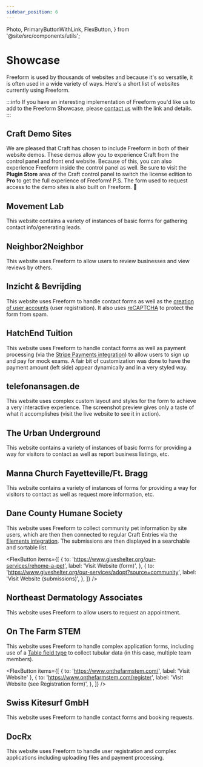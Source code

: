 ```yaml
---
sidebar_position: 6
---
```


  Photo,
  PrimaryButtonWithLink,
  FlexButton,
} from '@site/src/components/utils';


# Showcase

Freeform is used by thousands of websites and because it's so versatile, it is often used in a wide variety of ways. Here's a short list of websites currently using Freeform.

:::info
If you have an interesting implementation of Freeform you'd like us to add to the Freeform Showcase, please [contact us](/support/) with the link and details.
:::

## Craft Demo Sites

We are pleased that Craft has chosen to include Freeform in both of their website demos. These demos allow you to experience Craft from the control panel and front end website. Because of this, you can also experience Freeform inside the control panel as well. Be sure to visit the **Plugin Store** area of the Craft control panel to switch the license edition to **Pro** to get the full experience of Freeform! P.S. The form used to request access to the demo sites is also built on Freeform. 🙂

<PrimaryButtonWithLink
  to="https://craftcms.com/demo"
  label="Visit Craft Demo Sites"
/>

<Photo img={CraftDemosPhoto} alt="Craft Demo Sites" />

## Movement Lab

This website contains a variety of instances of basic forms for gathering contact info/generating leads.

<PrimaryButtonWithLink to="https://movementlab.eu/" label="Visit Website" />

<Photo img={MovementLabPhoto} alt="Movement Lab form" />

## Neighbor2Neighbor

This website uses Freeform to allow users to review businesses and view reviews by others.

<PrimaryButtonWithLink to="https://n2n.la/" label="Visit Website" />

<Photo img={N2NPhoto} alt="Neighbor2Neighbor form" />
<Photo img={N2N2Photo} alt="Neighbor2Neighbor submissions" />

## Inzicht & Bevrijding

This website uses Freeform to handle contact forms as well as the [creation of user accounts](../integrations/elements/#craft-users) (user registration). It also uses [reCAPTCHA](../forms/spam-protection#recaptcha) to protect the form from spam.

<PrimaryButtonWithLink
  to="https://www.inzichtenbevrijding.nl"
  label="Visit Website"
/>

<Photo img={InzichtPhoto} alt="Inzicht & Bevrijding form" />

## HatchEnd Tuition

This website uses Freeform to handle contact forms as well as payment processing (via the [Stripe Payments integration](../integrations/stripe-payments)) to allow users to sign up and pay for mock exams. A fair bit of customization was done to have the payment amount (left side) appear dynamically and in a very styled way.

<PrimaryButtonWithLink
  to="https://hatchendtuition.co.uk"
  label="Visit Website"
/>

<Photo img={HatchendTutionPhoto} alt="HatchEnd Tuition payment form" />
<Photo img={HatchendExamPhoto} alt="HatchEnd Tuition form" />

## telefonansagen.de

This website uses complex custom layout and styles for the form to achieve a very interactive experience. The screenshot preview gives only a taste of what it accomplishes (visit the live website to see it in action).

<PrimaryButtonWithLink
  to="https://www.telefonansagen.de/kontakt/unverbindliche-anfrage"
  label="Visit Website"
/>

<Photo img={TelefonansagenPhoto} alt="telefonansagen.de form" />

## The Urban Underground

This website contains a variety of instances of basic forms for providing a way for visitors to contact as well as report business listings, etc.

<PrimaryButtonWithLink
  to="https://theurbanunderground.com/"
  label="Visit Website"
/>

<Photo img={TheUrbanPhoto} alt="The Urban Underground form" />

## Manna Church Fayetteville/Ft. Bragg

This website contains a variety of instances of forms for providing a way for visitors to contact as well as request more information, etc.

<PrimaryButtonWithLink
  to="https://fayftbragg.manna.church/"
  label="Visit Website"
/>

<Photo img={FayftbraggPhoto} alt="Manna Church Fayetteville/Ft. Bragg form" />

## Dane County Humane Society

This website uses Freeform to collect community pet information by site users, which are then then connected to regular Craft Entries via the [Elements integration](../integrations/elements/). The submissions are then displayed in a searchable and sortable list.

<FlexButton
  items={[
    {
      to: 'https://www.giveshelter.org/our-services/rehome-a-pet',
      label: 'Visit Website (form)',
    },
    {
      to: 'https://www.giveshelter.org/our-services/adopt?source=community',
      label: 'Visit Website (submissions)',
    },
  ]}
/>

<Photo img={DCHS1Photo} alt="Dane County Humane Society form" />
<Photo img={DCHS2Photo} alt="Dane County Humane Society submissions" />

## Northeast Dermatology Associates

This website uses Freeform to allow users to request an appointment.

<PrimaryButtonWithLink
  to="https://www.nedermatology.com/#appointment"
  label="Visit Website"
/>

<Photo img={NedaPhoto} alt="Northeast Dermatology Associates form" />

## On The Farm STEM

This website uses Freeform to handle complex application forms, including use of a [Table field type](../forms/fields#table) to collect tubular data (in this case, multiple team members).

<FlexButton
  items={[
    { to: 'https://www.onthefarmstem.com/', label: 'Visit Website' },
    {
      to: 'https://www.onthefarmstem.com/register',
      label: 'Visit Website (see Registration form)',
    },
  ]}
/>

<Photo img={OnTheFaemstemPhoto} alt="On The Farm STEM registration form" />

## Swiss Kitesurf GmbH

This website uses Freeform to handle contact forms and booking requests.

<PrimaryButtonWithLink to="https://www.kitesailing.ch/" label="Visit Website" />

<Photo img={KitesailingPhoto} alt="Swiss Kitesurf GmbH form" />

## DocRx

This website uses Freeform to handle user registration and complex applications including uploading files and payment processing.

<PrimaryButtonWithLink to="https://docrx.com" label="Visit Website" />

<Photo img={DocrxPhoto} alt="DocRx form" />
